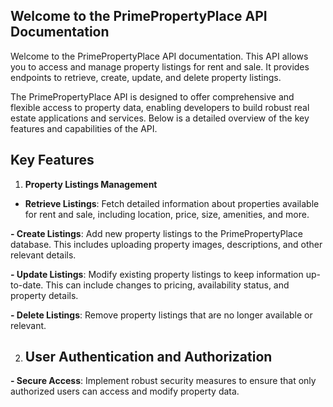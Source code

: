 ## **Welcome to the PrimePropertyPlace API Documentation**

Welcome to the PrimePropertyPlace API documentation. This API allows you to access and manage property listings for rent and sale. It provides endpoints to retrieve, create, update, and delete property listings.

The PrimePropertyPlace API is designed to offer comprehensive and flexible access to property data, enabling developers to build robust real estate applications and services. Below is a detailed overview of the key features and capabilities of the API.

## **Key Features**

1. **Property Listings Management**
  - **Retrieve Listings**: Fetch detailed information about properties available for rent and sale, including location, price, size, amenities, and more.

  **- Create Listings**: Add new property listings to the PrimePropertyPlace database. This includes uploading property images, descriptions, and other relevant details.

  **- Update Listings**: Modify existing property listings to keep information up-to-date. This can include changes to pricing, availability status, and property details.

**- Delete Listings**: Remove property listings that are no longer available or relevant.

2. ## **User Authentication and Authorization**

**- Secure Access**: Implement robust security measures to ensure that only authorized users can access and modify property data.
